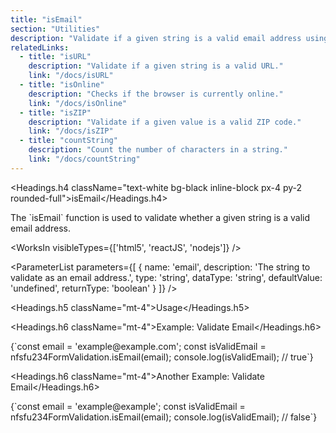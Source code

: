```yaml
---
title: "isEmail"
section: "Utilities"
description: "Validate if a given string is a valid email address using the NFSFU234FormValidation Library"
relatedLinks:
  - title: "isURL"
    description: "Validate if a given string is a valid URL."
    link: "/docs/isURL"
  - title: "isOnline"
    description: "Checks if the browser is currently online."
    link: "/docs/isOnline"
  - title: "isZIP"
    description: "Validate if a given value is a valid ZIP code."
    link: "/docs/isZIP"
  - title: "countString"
    description: "Count the number of characters in a string."
    link: "/docs/countString"
---
```


<Headings.h4 className="text-white bg-black inline-block px-4 py-2 rounded-full">isEmail</Headings.h4>

<Paragraph className="mt-2 text-gray-400">
The `isEmail` function is used to validate whether a given string is a valid email address.
</Paragraph>

<WorksIn visibleTypes={['html5', 'reactJS', 'nodejs']} />

<ParameterList
  parameters={[
    {
      name: 'email',
      description: 'The string to validate as an email address.',
      type: 'string',
      dataType: 'string',
      defaultValue: 'undefined',
      returnType: 'boolean'
    }
  ]}
/>

<Headings.h5 className="mt-4">Usage</Headings.h5>

<Headings.h6 className="mt-4">Example: Validate Email</Headings.h6>

<CodeBlock>
{`const email = 'example@example.com';
const isValidEmail = nfsfu234FormValidation.isEmail(email);
console.log(isValidEmail); // true`}
</CodeBlock>

<Headings.h6 className="mt-4">Another Example: Validate Email</Headings.h6>

<CodeBlock>
{`const email = 'example@example';
const isValidEmail = nfsfu234FormValidation.isEmail(email);
console.log(isValidEmail); // false`}
</CodeBlock>


<RelatedLinks />

